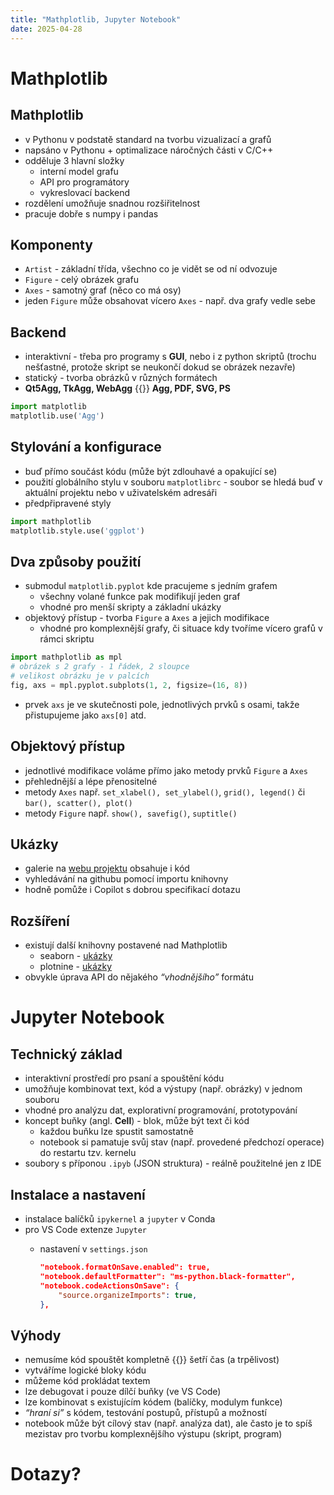 ```yaml
---
title: "Mathplotlib, Jupyter Notebook"
date: 2025-04-28
---
```


# Mathplotlib

## [Mathplotlib]{.software}

- v [Pythonu]{.software} v podstatě standard na tvorbu vizualizací a grafů
- napsáno v [Pythonu]{.software} + optimalizace náročných části v [C/C++]{.software}
- odděluje 3 hlavní složky
  - interní model grafu
  - API pro programátory
  - vykreslovací backend 
- rozdělení umožňuje snadnou rozšiřitelnost
- pracuje dobře s [numpy]{.software} i [pandas]{.software}

## Komponenty 

- `Artist` - základní třída, všechno co je vidět se od ní odvozuje
- `Figure` - celý obrázek grafu
- `Axes` - samotný graf (něco co má osy)
- jeden `Figure` může obsahovat vícero `Axes` - např. dva grafy vedle sebe

## Backend

- interaktivní - třeba pro programy s **GUI**, nebo i z python skriptů (trochu nešťastné, protože skript se neukončí dokud se obrázek nezavře)
- statický - tvorba obrázků v různých formátech 
- **Qt5Agg, TkAgg, WebAgg** {{<fa times>}} **Agg, PDF, SVG, PS**

```python
import matplotlib
matplotlib.use('Agg') 
```

## Stylování a konfigurace

- buď přímo součást kódu (může být zdlouhavé a opakující se)
- použití globálního stylu v souboru `matplotlibrc` - soubor se hledá buď v aktuální projektu nebo v uživatelském adresáři
- předpřipravené styly

```python
import mathplotlib
matplotlib.style.use('ggplot')
```

## Dva způsoby použití

- submodul `matplotlib.pyplot` kde pracujeme s jedním grafem
  - všechny volané funkce pak modifikují jeden graf
  - vhodné pro menší skripty a základní ukázky
- objektový přístup - tvorba `Figure` a `Axes` a jejich modifikace 
  - vhodné pro komplexnější grafy, či situace kdy tvoříme vícero grafů v rámci skriptu

```python
import mathplotlib as mpl
# obrázek s 2 grafy - 1 řádek, 2 sloupce
# velikost obrázku je v palcích
fig, axs = mpl.pyplot.subplots(1, 2, figsize=(16, 8))
```

- prvek `axs` je ve skutečnosti pole, jednotlivých prvků s osami, takže přistupujeme jako `axs[0]` atd.

## Objektový přístup

- jednotlivé modifikace voláme přímo jako metody prvků `Figure` a `Axes`
- přehlednější a lépe přenositelné
- metody `Axes` např. `set_xlabel(), set_ylabel()`, `grid(), legend()` či `bar(), scatter(), plot()`
- metody `Figure` např. `show(), savefig()`, `suptitle()`

## Ukázky

- galerie na [webu projektu](https://matplotlib.org/stable/gallery/index.html) obsahuje i kód
- vyhledávání na githubu pomocí importu knihovny
- hodně pomůže i [Copilot]{.software} s dobrou specifikací dotazu

## Rozšíření

- existují další knihovny postavené nad [Mathplotlib]{.software}
    - [seaborn]{.software} - [ukázky](https://seaborn.pydata.org/examples/index.html) 
    - [plotnine]{.software} - [ukázky](https://plotnine.org/gallery/)
- obvykle úprava API do nějakého *"vhodnějšího"* formátu

# Jupyter Notebook

## Technický základ 

- interaktivní prostředí pro psaní a spouštění kódu
- umožňuje kombinovat text, kód a výstupy (např. obrázky) v jednom souboru
- vhodné pro analýzu dat, explorativní programování, prototypování
- koncept buňky (angl. **Cell**) - blok, může být text či kód
  - každou buňku lze spustit samostatně
  - notebook si pamatuje svůj stav (např. provedené předchozí operace) do restartu tzv. kernelu
- soubory s příponou `.ipyb` (JSON struktura) - reálně použitelné jen z IDE

## Instalace a nastavení

- instalace balíčků `ipykernel` a `jupyter` v [Conda]{.software}
- pro [VS Code]{.software} extenze `Jupyter`
  - nastavení v `settings.json`

    ```json
    "notebook.formatOnSave.enabled": true,
    "notebook.defaultFormatter": "ms-python.black-formatter",
    "notebook.codeActionsOnSave": {
        "source.organizeImports": true,
    },
    ```

## Výhody

- nemusíme kód spouštět kompletně {{<fa arrow-right>}} šetří čas (a trpělivost)
- vytváříme logické bloky kódu
- můžeme kód prokládat textem
- lze debugovat i pouze dílčí buňky (ve [VS Code]{.software})
- lze kombinovat s existujícím kódem (balíčky, modulym funkce)
- *"hraní si"* s kódem, testování postupů, přístupů a možností
- notebook může být cílový stav (např. analýza dat), ale často je to spíš mezistav pro tvorbu komplexnějšího výstupu (skript, program)

# Dotazy? {.center}